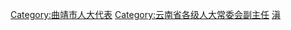 [[Category:曲靖市人大代表|Category:曲靖市人大代表]]
[[Category:云南省各级人大常委会副主任|Category:云南省各级人大常委会副主任]]
[[Category:设区的市人大常委会副主任|滇]]